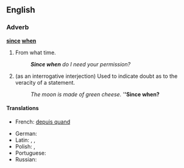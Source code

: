 ==English==

===Adverb===
'''[[since]] [[when]]'''

# {{colloquial|rhetorical question|sarcastic}} From what time.
#: '''''Since when''' do I need your permission?''
# {{colloquial|rhetorical question|sarcastic}} (as an interrogative interjection)  Used to indicate doubt as to the veracity of a statement.
#: ''The moon is made of green cheese.''  '''''Since when?'''

====Translations====
{{trans-top}}
* French: [[depuis quand]]
{{trans-mid}}
* German: {{t|de|seit wann}}
* Latin: {{t|la|abhinc}}, {{t|la|inde}}, {{t|la|postea}}
* Polish: {{t|pl|od kiedy?}}, {{t|pl|od kiedy to?}}
* Portuguese: {{t|pt|desde quando?}}
* Russian: {{t|ru|с каких это пор|tr=s kakíx éto pór?|alt=с каких это пор?|sc=Cyrl}}
{{trans-bottom}}
